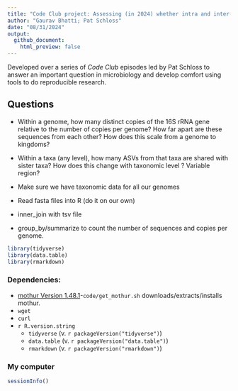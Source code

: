 ```yaml
---
title: "Code Club project: Assessing (in 2024) whether intra and inter-genomic variations hinder utility of ASVs."
author: "Gaurav Bhatti; Pat Schloss"
date: "08/31/2024"
output:
  github_document:
    html_preview: false
---
```

Developed over a series of *Code Club* episodes led by Pat Schloss to answer an important question in microbiology and develop comfort using tools to do reproducible research.

## Questions
* Within a genome, how many distinct copies of the 16S rRNA gene
  relative to the number of copies per genome? How far apart are these
  sequences from each other? How does this scale from a genome to
  kingdoms?
* Within a taxa (any level), how many ASVs from that taxa are shared
    with sister taxa? How does this change with taxonomic level ?
    Variable region?

* Make sure we have taxonomic data for all our genomes
* Read fasta files into R (do it on our own)
* inner_join with tsv file
* group_by/summarize to count the number of sequences and copies per
  genome.


```r
library(tidyverse)
library(data.table)
library(rmarkdown)
```


### Dependencies:
* [mothur  Version 1.48.1](https://github.com/mothur/mothur/releases)-`code/get_mothur.sh` downloads/extracts/installs mothur.
* `wget`
* `curl`
* `r R.version.string`
    * `tidyverse` (v. `r packageVersion("tidyverse")`)
    * `data.table` (v. `r packageVersion("data.table")`)
    * `rmarkdown` (v. `r packageVersion("rmarkdown")`)
    
### My computer

```r
sessionInfo()
```





